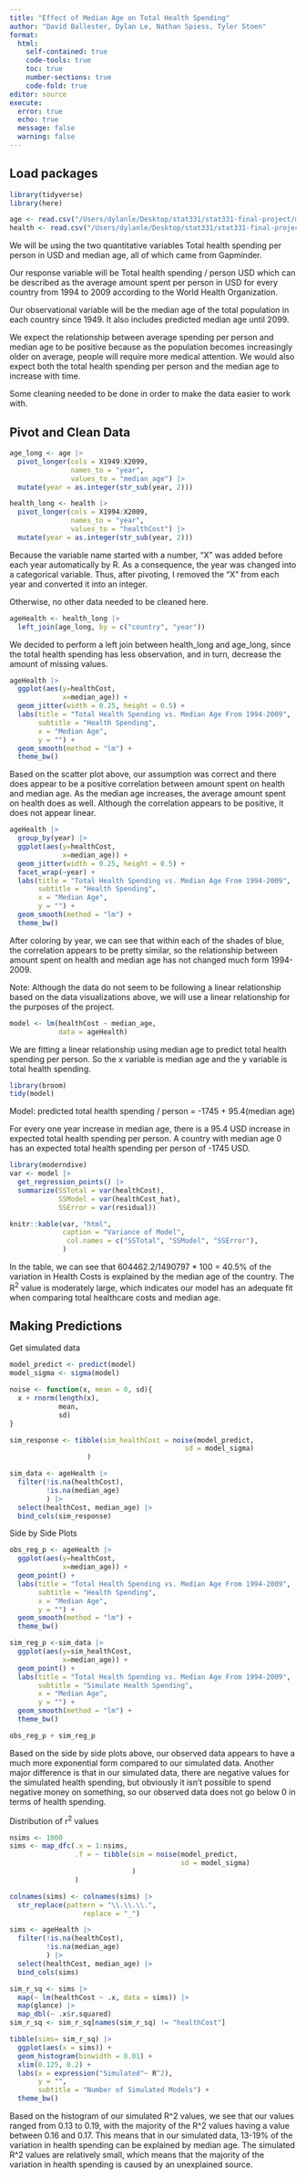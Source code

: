 ```yaml
---
title: "Effect of Median Age on Total Health Spending"
author: "David Ballester, Dylan Le, Nathan Spiess, Tyler Stoen"
format: 
  html:
    self-contained: true
    code-tools: true
    toc: true
    number-sections: true
    code-fold: true
editor: source
execute: 
  error: true
  echo: true
  message: false
  warning: false
---
```


## Load packages
```r
library(tidyverse)
library(here)
```

```r
age <- read.csv("/Users/dylanle/Desktop/stat331/stat331-final-project/median_age_years.csv")
health <- read.csv("/Users/dylanle/Desktop/stat331/stat331-final-project/total_health_spending_per_person_us.csv")
```
We will be using the two quantitative variables Total health spending per person in USD and median age, all of which came from Gapminder.

Our response variable will be Total health spending / person USD which can be described as the average amount spent per person in USD for every country from 1994 to 2009 according to the World Health Organization.

Our observational variable will be the median age of the total population in each country since 1949. It also includes predicted median age until 2099.

We expect the relationship between average spending per person and median age to be positive because as the population becomes increasingly older on average, people will require more medical attention. We would also expect both the total health spending per person and the median age to increase with time.


Some cleaning needed to be done in order to make the data easier to work with.

## Pivot and Clean Data
```r
age_long <- age |>
  pivot_longer(cols = X1949:X2099,
               names_to = "year",
               values_to = "median_age") |>
  mutate(year = as.integer(str_sub(year, 2)))

health_long <- health |>
  pivot_longer(cols = X1994:X2009,
               names_to = "year",
               values_to = "healthCost") |>
  mutate(year = as.integer(str_sub(year, 2)))
```
Because the variable name started with a number, "X" was added before each year automatically by R. As a consequence, the year was changed into a categorical variable. Thus, after pivoting, I removed the "X" from each year and converted it into an integer.

Otherwise, no other data needed to be cleaned here.

```r
ageHealth <- health_long |>
  left_join(age_long, by = c("country", "year"))
```
We decided to perform a left join between health_long and age_long, since the total health spending has less observation, and in turn, decrease the amount of missing values.

```r
ageHealth |>
  ggplot(aes(y=healthCost,
             x=median_age)) +
  geom_jitter(width = 0.25, height = 0.5) +
  labs(title = "Total Health Spending vs. Median Age From 1994-2009",
       subtitle = "Health Spending",
       x = "Median Age",
       y = "") +
  geom_smooth(method = "lm") +
  theme_bw()
```
Based on the scatter plot above, our assumption was correct and there does appear to be a positive correlation between amount spent on health and median age. As the median age increases, the average amount spent on health does as well. Although the correlation appears to be positive, it does not appear linear.

```r
ageHealth |>
  group_by(year) |>
  ggplot(aes(y=healthCost,
             x=median_age)) +
  geom_jitter(width = 0.25, height = 0.5) + 
  facet_wrap(~year) +
  labs(title = "Total Health Spending vs. Median Age From 1994-2009",
       subtitle = "Health Spending",
       x = "Median Age",
       y = "") +
  geom_smooth(method = "lm") +
  theme_bw()
```
After coloring by year, we can see that within each of the shades of blue, the correlation appears to be pretty similar, so the relationship between amount spent on health and median age has not changed much form 1994-2009. 

Note: Although the data do not seem to be following a linear relationship based on the data visualizations above, we will use a linear relationship for the purposes of the project.

```r
model <- lm(healthCost ~ median_age,
            data = ageHealth)

```
We are fitting a linear relationship using median age to predict total health spending per person. So the x variable is median age and the y variable is total health spending.


```r
library(broom)
tidy(model)
```
Model:
predicted total health spending / person = -1745 + 95.4(median age)

For every one year increase in median age, there is a 95.4 USD increase in expected total health spending per person. A country with median age 0 has an expected total health spending per person of -1745 USD.

```r
library(moderndive)
var <- model |>
  get_regression_points() |>
  summarize(SSTotal = var(healthCost),
            SSModel = var(healthCost_hat),
            SSError = var(residual))

knitr::kable(var, "html",
             caption = "Variance of Model",
              col.names = c("SSTotal", "SSModel", "SSError"),
             )
```
In the table, we can see that 604462.2/1490797 * 100 = 40.5% of the variation in Health Costs is explained by the median age of the country. The R^2^ value is moderately large, which indicates our model has an adequate fit when comparing total healthcare costs and median age.

## Making Predictions
Get simulated data
```r
model_predict <- predict(model)
model_sigma <- sigma(model)

noise <- function(x, mean = 0, sd){
  x + rnorm(length(x), 
            mean, 
            sd)
}

sim_response <- tibble(sim_healthCost = noise(model_predict, 
                                           sd = model_sigma)
                   )

sim_data <- ageHealth |> 
  filter(!is.na(healthCost), 
         !is.na(median_age)
         ) |> 
  select(healthCost, median_age) |> 
  bind_cols(sim_response)
```

Side by Side Plots
```r
obs_reg_p <- ageHealth |>
  ggplot(aes(y=healthCost,
             x=median_age)) +
  geom_point() +
  labs(title = "Total Health Spending vs. Median Age From 1994-2009",
       subtitle = "Health Spending",
       x = "Median Age",
       y = "") +
  geom_smooth(method = "lm") +
  theme_bw()

sim_reg_p <-sim_data |>
  ggplot(aes(y=sim_healthCost,
             x=median_age)) +
  geom_point() +
  labs(title = "Total Health Spending vs. Median Age From 1994-2009",
       subtitle = "Simulate Health Spending",
       x = "Median Age",
       y = "") +
  geom_smooth(method = "lm") +
  theme_bw()

obs_reg_p + sim_reg_p

```
Based on the side by side plots above, our observed data appears to have a much more exponential form compared to our simulated data. Another major difference is that in our simulated data, there are negative values for the simulated health spending, but obviously it isn't possible to spend negative money on something, so our observed data does not go below 0 in terms of health spending. 

Distribution of r^2^ values
```r
nsims <- 1000
sims <- map_dfc(.x = 1:nsims,
                .f = ~ tibble(sim = noise(model_predict, 
                                          sd = model_sigma)
                              )
                )

colnames(sims) <- colnames(sims) |> 
  str_replace(pattern = "\\.\\.\\.",
                  replace = "_")

sims <- ageHealth |> 
  filter(!is.na(healthCost), 
         !is.na(median_age)
         ) |> 
  select(healthCost, median_age) |> 
  bind_cols(sims)

sim_r_sq <- sims |> 
  map(~ lm(healthCost ~ .x, data = sims)) |> 
  map(glance) |> 
  map_dbl(~ .x$r.squared)
sim_r_sq <- sim_r_sq[names(sim_r_sq) != "healthCost"]

tibble(sims= sim_r_sq) |> 
  ggplot(aes(x = sims)) + 
  geom_histogram(binwidth = 0.01) +
  xlim(0.125, 0.2) +
  labs(x = expression("Simulated"~ R^2),
       y = "",
       subtitle = "Number of Simulated Models") +
  theme_bw()
```
Based on the histogram of our simulated R^2 values, we see that our values ranged from 0.13 to 0.19, with the majority of the R^2 values having a value between 0.16 and 0.17. This means that in our simulated data, 13-19% of the variation in health spending can be explained by median age. The simulated R^2 values are relatively small, which means that the majority of the variation in health spending is caused by an unexplained source. 
